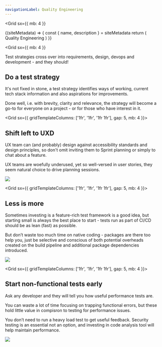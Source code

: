 ```yaml
---
navigationLabel: Quality Engineering
---
```

<Grid
  sx={{
    mb: 4
  }}
>

<SiteMetaData>
  {(siteMetadata) => {
    const { name, description } = siteMetadata
    return (
      <Fragment>
        <Heading variant="styles.h1">Quality Engineering</Heading>
      </Fragment>
    )
  }}
</SiteMetaData>
</Grid>

<Grid
  sx={{
    mb: 4
  }}
>
<Message variant='secondary' mb={4}>Test strategies cross over into requirements, design, devops and development - and they should!</Message>

## Do a test strategy

It's not fixed in stone, a <Link href="https://condescending-jepsen-e639a6.netlify.app/teststrategy/">test strategy</Link> identifies ways of working, current tech stack information and also aspirations for improvements.

Done well, i.e. with brevity, clarity and relevance, the strategy will become a go-to for everyone on a project - or for those who have interest in it.

</Grid>

<Grid  sx={{ gridTemplateColumns: ['1fr', '1fr', '1fr 1fr'], gap: 5, mb: 4 }}>  

<Box>

## Shift left to UXD

UX team can (and probably) design against accessibility standards and design principles, so don't omit inviting them to Sprint planning or simply to chat about a feature. 

UX teams are woefully underused, yet so well-versed in user stories, they seem natural choice to drive planning sessions.
</Box>
<Box>

<Image src="https://raw.githubusercontent.com/jaffamonkey/gatsby-theme-terminal/main/static/images/shiftleft2.png" />

</Box>
</Grid>

<Grid  sx={{ gridTemplateColumns: ['1fr', '1fr', '1fr 1fr'], gap: 5, mb: 4 }}>  
<Box>

## Less is more

Sometimes investing is a feature-rich test framework is a good idea, but starting small is always the best place to start - tests run as part of CI/CD should be as lean (fast) as possible.

But don’t waste too much time on native coding - packages are there too help you, just be selective and conscious of both potential overheads created on the build pipeline and additional package dependencies introduced.
</Box>
<Box>

<Image src="https://raw.githubusercontent.com/jaffamonkey/gatsby-theme-terminal/main/static/images/lessismore.png" />

</Box>
</Grid>

<Grid  sx={{ gridTemplateColumns: ['1fr', '1fr', '1fr 1fr'], gap: 5, mb: 4 }}>  
<Box>

## Start non-functional tests early

Ask any developer and they will tell you how useful performance tests are.

You can  waste a lot of time focusing on trapping functional errors, but these hold little value in compisron to testing for performance issues.

You don’t need to run a heavy load test to get useful feedback. Security testing is an essential not an option, and investing in code analysis tool will help maintain  performance.
</Box>
<Box>

<Image src="https://raw.githubusercontent.com/jaffamonkey/gatsby-theme-terminal/main/static/images/nfr.png" />


</Box>
</Grid>
